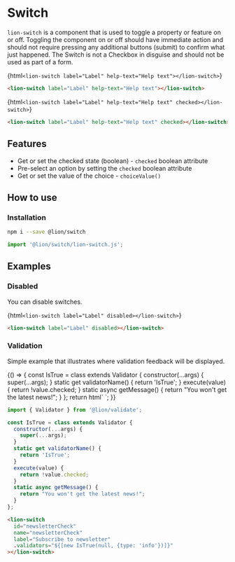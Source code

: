 

<Meta title="Buttons/Switch" />

# Switch

`lion-switch` is a component that is used to toggle a property or feature on or off. Toggling the component on or off should have immediate action and should not require pressing any additional buttons (submit) to confirm what just happened. The Switch is not a Checkbox in disguise and should not be used as part of a form.

<Story name="Default (off)">{html`
  <lion-switch label="Label" help-text="Help text"></lion-switch>
`}</Story>

```html
<lion-switch label="Label" help-text="Help text"></lion-switch>
```

<Story name="Checked">{html`
  <lion-switch label="Label" help-text="Help text" checked></lion-switch>
`}</Story>

```html
<lion-switch label="Label" help-text="Help text" checked></lion-switch>
```

## Features

- Get or set the checked state (boolean) - `checked` boolean attribute
- Pre-select an option by setting the `checked` boolean attribute
- Get or set the value of the choice - `choiceValue()`

## How to use

### Installation

```sh
npm i --save @lion/switch
```

```js
import '@lion/switch/lion-switch.js';
```

## Examples

### Disabled

You can disable switches.

<Story name="Disabled">{html`
  <lion-switch label="Label" disabled></lion-switch>
`}</Story>

```html
<lion-switch label="Label" disabled></lion-switch>
```

### Validation

Simple example that illustrates where validation feedback will be displayed.

<Story name="Validation">
  {() => {
    const IsTrue = class extends Validator {
      constructor(...args) {
        super(...args);
      }
      static get validatorName() {
        return 'IsTrue';
      }
      execute(value) {
        return !value.checked;
      }
      static async getMessage() {
        return "You won't get the latest news!";
      }
    };
    return html`
      <lion-switch
        id="newsletterCheck"
        name="newsletterCheck"
        label="Subscribe to newsletter"
        .validators="${[new IsTrue(null, {type: 'info'})]}"
      ></lion-switch>
    `;
  }}
</Story>

```js
import { Validator } from '@lion/validate';

const IsTrue = class extends Validator {
  constructor(...args) {
    super(...args);
  }
  static get validatorName() {
    return 'IsTrue';
  }
  execute(value) {
    return !value.checked;
  }
  static async getMessage() {
    return "You won't get the latest news!";
  }
};
```

```html
<lion-switch
  id="newsletterCheck"
  name="newsletterCheck"
  label="Subscribe to newsletter"
  .validators="${[new IsTrue(null, {type: 'info'})]}"
></lion-switch>
```
